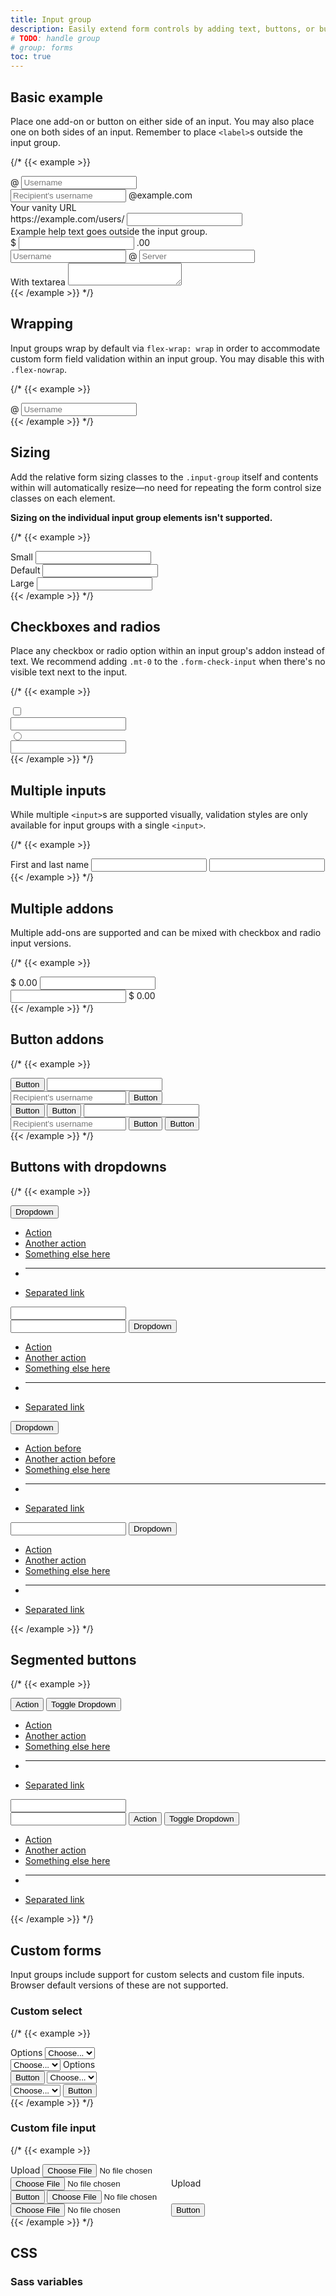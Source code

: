 ```yaml
---
title: Input group
description: Easily extend form controls by adding text, buttons, or button groups on either side of textual inputs, custom selects, and custom file inputs.
# TODO: handle group
# group: forms
toc: true
---
```


## Basic example

Place one add-on or button on either side of an input. You may also place one on both sides of an input. Remember to place `<label>`s outside the input group.

{/* {{< example >}}
<div class="input-group mb-3">
  <span class="input-group-text" id="basic-addon1">@</span>
  <input type="text" class="form-control" placeholder="Username" aria-label="Username" aria-describedby="basic-addon1">
</div>

<div class="input-group mb-3">
  <input type="text" class="form-control" placeholder="Recipient's username" aria-label="Recipient's username" aria-describedby="basic-addon2">
  <span class="input-group-text" id="basic-addon2">@example.com</span>
</div>

<div class="mb-3">
  <label for="basic-url" class="form-label">Your vanity URL</label>
  <div class="input-group">
    <span class="input-group-text" id="basic-addon3">https://example.com/users/</span>
    <input type="text" class="form-control" id="basic-url" aria-describedby="basic-addon3 basic-addon4">
  </div>
  <div class="form-text" id="basic-addon4">Example help text goes outside the input group.</div>
</div>

<div class="input-group mb-3">
  <span class="input-group-text">$</span>
  <input type="text" class="form-control" aria-label="Amount (to the nearest dollar)">
  <span class="input-group-text">.00</span>
</div>

<div class="input-group mb-3">
  <input type="text" class="form-control" placeholder="Username" aria-label="Username">
  <span class="input-group-text">@</span>
  <input type="text" class="form-control" placeholder="Server" aria-label="Server">
</div>

<div class="input-group">
  <span class="input-group-text">With textarea</span>
  <textarea class="form-control" aria-label="With textarea"></textarea>
</div>
{{< /example >}} */}

## Wrapping

Input groups wrap by default via `flex-wrap: wrap` in order to accommodate custom form field validation within an input group. You may disable this with `.flex-nowrap`.

{/* {{< example >}}
<div class="input-group flex-nowrap">
  <span class="input-group-text" id="addon-wrapping">@</span>
  <input type="text" class="form-control" placeholder="Username" aria-label="Username" aria-describedby="addon-wrapping">
</div>
{{< /example >}} */}

## Sizing

Add the relative form sizing classes to the `.input-group` itself and contents within will automatically resize—no need for repeating the form control size classes on each element.

**Sizing on the individual input group elements isn't supported.**

{/* {{< example >}}
<div class="input-group input-group-sm mb-3">
  <span class="input-group-text" id="inputGroup-sizing-sm">Small</span>
  <input type="text" class="form-control" aria-label="Sizing example input" aria-describedby="inputGroup-sizing-sm">
</div>

<div class="input-group mb-3">
  <span class="input-group-text" id="inputGroup-sizing-default">Default</span>
  <input type="text" class="form-control" aria-label="Sizing example input" aria-describedby="inputGroup-sizing-default">
</div>

<div class="input-group input-group-lg">
  <span class="input-group-text" id="inputGroup-sizing-lg">Large</span>
  <input type="text" class="form-control" aria-label="Sizing example input" aria-describedby="inputGroup-sizing-lg">
</div>
{{< /example >}} */}

## Checkboxes and radios

Place any checkbox or radio option within an input group's addon instead of text. We recommend adding `.mt-0` to the `.form-check-input` when there's no visible text next to the input.

{/* {{< example >}}
<div class="input-group mb-3">
  <div class="input-group-text">
    <input class="form-check-input mt-0" type="checkbox" value="" aria-label="Checkbox for following text input">
  </div>
  <input type="text" class="form-control" aria-label="Text input with checkbox">
</div>

<div class="input-group">
  <div class="input-group-text">
    <input class="form-check-input mt-0" type="radio" value="" aria-label="Radio button for following text input">
  </div>
  <input type="text" class="form-control" aria-label="Text input with radio button">
</div>
{{< /example >}} */}

## Multiple inputs

While multiple `<input>`s are supported visually, validation styles are only available for input groups with a single `<input>`.

{/* {{< example >}}
<div class="input-group">
  <span class="input-group-text">First and last name</span>
  <input type="text" aria-label="First name" class="form-control">
  <input type="text" aria-label="Last name" class="form-control">
</div>
{{< /example >}} */}

## Multiple addons

Multiple add-ons are supported and can be mixed with checkbox and radio input versions.

{/* {{< example >}}
<div class="input-group mb-3">
  <span class="input-group-text">$</span>
  <span class="input-group-text">0.00</span>
  <input type="text" class="form-control" aria-label="Dollar amount (with dot and two decimal places)">
</div>

<div class="input-group">
  <input type="text" class="form-control" aria-label="Dollar amount (with dot and two decimal places)">
  <span class="input-group-text">$</span>
  <span class="input-group-text">0.00</span>
</div>
{{< /example >}} */}

## Button addons

{/* {{< example >}}
<div class="input-group mb-3">
  <button class="btn btn-outline-secondary" type="button" id="button-addon1">Button</button>
  <input type="text" class="form-control" placeholder="" aria-label="Example text with button addon" aria-describedby="button-addon1">
</div>

<div class="input-group mb-3">
  <input type="text" class="form-control" placeholder="Recipient's username" aria-label="Recipient's username" aria-describedby="button-addon2">
  <button class="btn btn-outline-secondary" type="button" id="button-addon2">Button</button>
</div>

<div class="input-group mb-3">
  <button class="btn btn-outline-secondary" type="button">Button</button>
  <button class="btn btn-outline-secondary" type="button">Button</button>
  <input type="text" class="form-control" placeholder="" aria-label="Example text with two button addons">
</div>

<div class="input-group">
  <input type="text" class="form-control" placeholder="Recipient's username" aria-label="Recipient's username with two button addons">
  <button class="btn btn-outline-secondary" type="button">Button</button>
  <button class="btn btn-outline-secondary" type="button">Button</button>
</div>
{{< /example >}} */}

## Buttons with dropdowns

{/* {{< example >}}
<div class="input-group mb-3">
  <button class="btn btn-outline-secondary dropdown-toggle" type="button" data-bs-toggle="dropdown" aria-expanded="false">Dropdown</button>
  <ul class="dropdown-menu">
    <li><a class="dropdown-item" href="#">Action</a></li>
    <li><a class="dropdown-item" href="#">Another action</a></li>
    <li><a class="dropdown-item" href="#">Something else here</a></li>
    <li><hr class="dropdown-divider"></li>
    <li><a class="dropdown-item" href="#">Separated link</a></li>
  </ul>
  <input type="text" class="form-control" aria-label="Text input with dropdown button">
</div>

<div class="input-group mb-3">
  <input type="text" class="form-control" aria-label="Text input with dropdown button">
  <button class="btn btn-outline-secondary dropdown-toggle" type="button" data-bs-toggle="dropdown" aria-expanded="false">Dropdown</button>
  <ul class="dropdown-menu dropdown-menu-end">
    <li><a class="dropdown-item" href="#">Action</a></li>
    <li><a class="dropdown-item" href="#">Another action</a></li>
    <li><a class="dropdown-item" href="#">Something else here</a></li>
    <li><hr class="dropdown-divider"></li>
    <li><a class="dropdown-item" href="#">Separated link</a></li>
  </ul>
</div>

<div class="input-group">
  <button class="btn btn-outline-secondary dropdown-toggle" type="button" data-bs-toggle="dropdown" aria-expanded="false">Dropdown</button>
  <ul class="dropdown-menu">
    <li><a class="dropdown-item" href="#">Action before</a></li>
    <li><a class="dropdown-item" href="#">Another action before</a></li>
    <li><a class="dropdown-item" href="#">Something else here</a></li>
    <li><hr class="dropdown-divider"></li>
    <li><a class="dropdown-item" href="#">Separated link</a></li>
  </ul>
  <input type="text" class="form-control" aria-label="Text input with 2 dropdown buttons">
  <button class="btn btn-outline-secondary dropdown-toggle" type="button" data-bs-toggle="dropdown" aria-expanded="false">Dropdown</button>
  <ul class="dropdown-menu dropdown-menu-end">
    <li><a class="dropdown-item" href="#">Action</a></li>
    <li><a class="dropdown-item" href="#">Another action</a></li>
    <li><a class="dropdown-item" href="#">Something else here</a></li>
    <li><hr class="dropdown-divider"></li>
    <li><a class="dropdown-item" href="#">Separated link</a></li>
  </ul>
</div>
{{< /example >}} */}

## Segmented buttons

{/* {{< example >}}
<div class="input-group mb-3">
  <button type="button" class="btn btn-outline-secondary">Action</button>
  <button type="button" class="btn btn-outline-secondary dropdown-toggle dropdown-toggle-split" data-bs-toggle="dropdown" aria-expanded="false">
    <span class="visually-hidden">Toggle Dropdown</span>
  </button>
  <ul class="dropdown-menu">
    <li><a class="dropdown-item" href="#">Action</a></li>
    <li><a class="dropdown-item" href="#">Another action</a></li>
    <li><a class="dropdown-item" href="#">Something else here</a></li>
    <li><hr class="dropdown-divider"></li>
    <li><a class="dropdown-item" href="#">Separated link</a></li>
  </ul>
  <input type="text" class="form-control" aria-label="Text input with segmented dropdown button">
</div>

<div class="input-group">
  <input type="text" class="form-control" aria-label="Text input with segmented dropdown button">
  <button type="button" class="btn btn-outline-secondary">Action</button>
  <button type="button" class="btn btn-outline-secondary dropdown-toggle dropdown-toggle-split" data-bs-toggle="dropdown" aria-expanded="false">
    <span class="visually-hidden">Toggle Dropdown</span>
  </button>
  <ul class="dropdown-menu dropdown-menu-end">
    <li><a class="dropdown-item" href="#">Action</a></li>
    <li><a class="dropdown-item" href="#">Another action</a></li>
    <li><a class="dropdown-item" href="#">Something else here</a></li>
    <li><hr class="dropdown-divider"></li>
    <li><a class="dropdown-item" href="#">Separated link</a></li>
  </ul>
</div>
{{< /example >}} */}

## Custom forms

Input groups include support for custom selects and custom file inputs. Browser default versions of these are not supported.

### Custom select

{/* {{< example >}}
<div class="input-group mb-3">
  <label class="input-group-text" for="inputGroupSelect01">Options</label>
  <select class="form-select" id="inputGroupSelect01">
    <option selected>Choose...</option>
    <option value="1">One</option>
    <option value="2">Two</option>
    <option value="3">Three</option>
  </select>
</div>

<div class="input-group mb-3">
  <select class="form-select" id="inputGroupSelect02">
    <option selected>Choose...</option>
    <option value="1">One</option>
    <option value="2">Two</option>
    <option value="3">Three</option>
  </select>
  <label class="input-group-text" for="inputGroupSelect02">Options</label>
</div>

<div class="input-group mb-3">
  <button class="btn btn-outline-secondary" type="button">Button</button>
  <select class="form-select" id="inputGroupSelect03" aria-label="Example select with button addon">
    <option selected>Choose...</option>
    <option value="1">One</option>
    <option value="2">Two</option>
    <option value="3">Three</option>
  </select>
</div>

<div class="input-group">
  <select class="form-select" id="inputGroupSelect04" aria-label="Example select with button addon">
    <option selected>Choose...</option>
    <option value="1">One</option>
    <option value="2">Two</option>
    <option value="3">Three</option>
  </select>
  <button class="btn btn-outline-secondary" type="button">Button</button>
</div>
{{< /example >}} */}

### Custom file input

{/* {{< example >}}
<div class="input-group mb-3">
  <label class="input-group-text" for="inputGroupFile01">Upload</label>
  <input type="file" class="form-control" id="inputGroupFile01">
</div>

<div class="input-group mb-3">
  <input type="file" class="form-control" id="inputGroupFile02">
  <label class="input-group-text" for="inputGroupFile02">Upload</label>
</div>

<div class="input-group mb-3">
  <button class="btn btn-outline-secondary" type="button" id="inputGroupFileAddon03">Button</button>
  <input type="file" class="form-control" id="inputGroupFile03" aria-describedby="inputGroupFileAddon03" aria-label="Upload">
</div>

<div class="input-group">
  <input type="file" class="form-control" id="inputGroupFile04" aria-describedby="inputGroupFileAddon04" aria-label="Upload">
  <button class="btn btn-outline-secondary" type="button" id="inputGroupFileAddon04">Button</button>
</div>
{{< /example >}} */}

## CSS

### Sass variables

<ScssDocs name="input-group-variables" file="scss/_variables.scss" />
